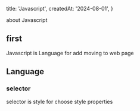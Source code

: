   title: 'Javascript',
  createdAt: '2024-08-01',
}

about Javascript

## first

Javascript is Language for add moving to web page

## Language

### selector

selector is style for choose style properties